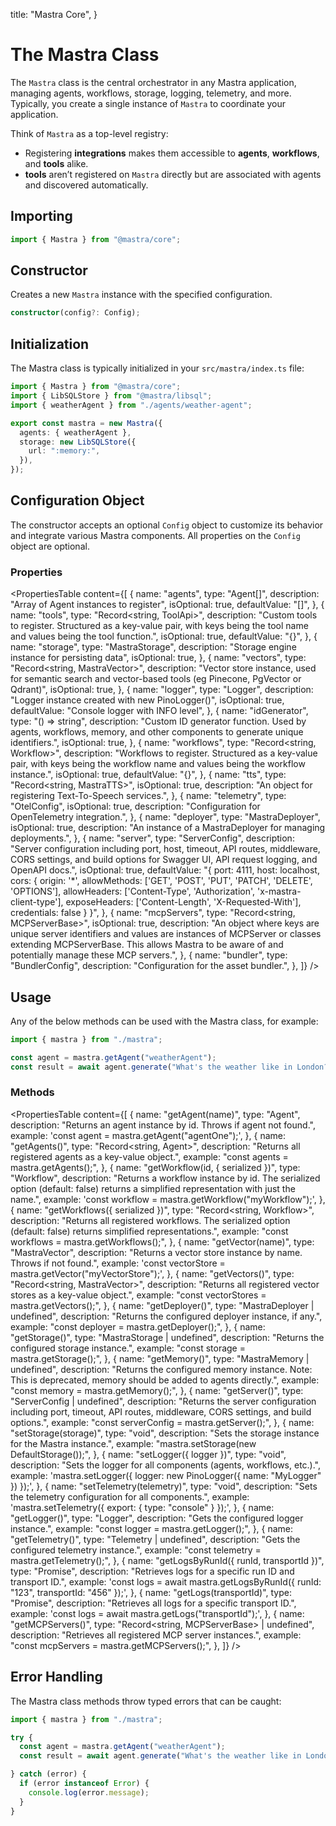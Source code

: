   title: "Mastra Core",
}

# The Mastra Class

The `Mastra` class is the central orchestrator in any Mastra application, managing agents, workflows, storage, logging, telemetry, and more. Typically, you create a single instance of `Mastra` to coordinate your application.

Think of `Mastra` as a top-level registry:

- Registering **integrations** makes them accessible to **agents**, **workflows**, and **tools** alike.
- **tools** aren’t registered on `Mastra` directly but are associated with agents and discovered automatically.


## Importing

```typescript
import { Mastra } from "@mastra/core";
```

## Constructor

Creates a new `Mastra` instance with the specified configuration.

```typescript
constructor(config?: Config);
```

## Initialization

The Mastra class is typically initialized in your `src/mastra/index.ts` file:

```typescript filename="src/mastra/index.ts" showLineNumbers copy
import { Mastra } from "@mastra/core";
import { LibSQLStore } from "@mastra/libsql";
import { weatherAgent } from "./agents/weather-agent";

export const mastra = new Mastra({
  agents: { weatherAgent },
  storage: new LibSQLStore({
    url: ":memory:",
  }),
});
```

## Configuration Object

The constructor accepts an optional `Config` object to customize its behavior and integrate various Mastra components. All properties on the `Config` object are optional.

### Properties

<PropertiesTable
  content={[
    {
      name: "agents",
      type: "Agent[]",
      description: "Array of Agent instances to register",
      isOptional: true,
      defaultValue: "[]",
    },
    {
      name: "tools",
      type: "Record<string, ToolApi>",
      description:
        "Custom tools to register. Structured as a key-value pair, with keys being the tool name and values being the tool function.",
      isOptional: true,
      defaultValue: "{}",
    },
    {
      name: "storage",
      type: "MastraStorage",
      description: "Storage engine instance for persisting data",
      isOptional: true,
    },
    {
      name: "vectors",
      type: "Record<string, MastraVector>",
      description:
        "Vector store instance, used for semantic search and vector-based tools (eg Pinecone, PgVector or Qdrant)",
      isOptional: true,
    },
    {
      name: "logger",
      type: "Logger",
      description: "Logger instance created with new PinoLogger()",
      isOptional: true,
      defaultValue: "Console logger with INFO level",
    },
    {
      name: "idGenerator",
      type: "() => string",
      description: "Custom ID generator function. Used by agents, workflows, memory, and other components to generate unique identifiers.",
      isOptional: true,
    },
    {
      name: "workflows",
      type: "Record<string, Workflow>",
      description:
        "Workflows to register. Structured as a key-value pair, with keys being the workflow name and values being the workflow instance.",
      isOptional: true,
      defaultValue: "{}",
    },
    {
      name: "tts",
      type: "Record<string, MastraTTS>",
      isOptional: true,
      description: "An object for registering Text-To-Speech services.",
    },
    {
      name: "telemetry",
      type: "OtelConfig",
      isOptional: true,
      description: "Configuration for OpenTelemetry integration.",
    },
    {
      name: "deployer",
      type: "MastraDeployer",
      isOptional: true,
      description: "An instance of a MastraDeployer for managing deployments.",
    },
    {
      name: "server",
      type: "ServerConfig",
      description:
        "Server configuration including port, host, timeout, API routes, middleware, CORS settings, and build options for Swagger UI, API request logging, and OpenAPI docs.",
      isOptional: true,
      defaultValue:
        "{ port: 4111, host: localhost,  cors: { origin: '*', allowMethods: ['GET', 'POST', 'PUT', 'PATCH', 'DELETE', 'OPTIONS'], allowHeaders: ['Content-Type', 'Authorization', 'x-mastra-client-type'], exposeHeaders: ['Content-Length', 'X-Requested-With'], credentials: false } }",
    },
    {
      name: "mcpServers",
      type: "Record<string, MCPServerBase>",
      isOptional: true,
      description:
        "An object where keys are unique server identifiers and values are instances of MCPServer or classes extending MCPServerBase. This allows Mastra to be aware of and potentially manage these MCP servers.",
    },
    {
      name: "bundler",
      type: "BundlerConfig",
      description: "Configuration for the asset bundler.",
    },
  ]}
/>

## Usage

Any of the below methods can be used with the Mastra class, for example:

```typescript {3} filename="example.ts" showLineNumbers
import { mastra } from "./mastra";

const agent = mastra.getAgent("weatherAgent");
const result = await agent.generate("What's the weather like in London?");
```

### Methods

<PropertiesTable
  content={[
    {
      name: "getAgent(name)",
      type: "Agent",
      description:
        "Returns an agent instance by id. Throws if agent not found.",
      example: 'const agent = mastra.getAgent("agentOne");',
    },
    {
      name: "getAgents()",
      type: "Record<string, Agent>",
      description: "Returns all registered agents as a key-value object.",
      example: "const agents = mastra.getAgents();",
    },
    {
      name: "getWorkflow(id, { serialized })",
      type: "Workflow",
      description:
        "Returns a workflow instance by id. The serialized option (default: false) returns a simplified representation with just the name.",
      example: 'const workflow = mastra.getWorkflow("myWorkflow");',
    },
    {
      name: "getWorkflows({ serialized })",
      type: "Record<string, Workflow>",
      description:
        "Returns all registered workflows. The serialized option (default: false) returns simplified representations.",
      example: "const workflows = mastra.getWorkflows();",
    },
    {
      name: "getVector(name)",
      type: "MastraVector",
      description:
        "Returns a vector store instance by name. Throws if not found.",
      example: 'const vectorStore = mastra.getVector("myVectorStore");',
    },
    {
      name: "getVectors()",
      type: "Record<string, MastraVector>",
      description:
        "Returns all registered vector stores as a key-value object.",
      example: "const vectorStores = mastra.getVectors();",
    },
    {
      name: "getDeployer()",
      type: "MastraDeployer | undefined",
      description: "Returns the configured deployer instance, if any.",
      example: "const deployer = mastra.getDeployer();",
    },
    {
      name: "getStorage()",
      type: "MastraStorage | undefined",
      description: "Returns the configured storage instance.",
      example: "const storage = mastra.getStorage();",
    },
    {
      name: "getMemory()",
      type: "MastraMemory | undefined",
      description:
        "Returns the configured memory instance. Note: This is deprecated, memory should be added to agents directly.",
      example: "const memory = mastra.getMemory();",
    },
    {
      name: "getServer()",
      type: "ServerConfig | undefined",
      description:
        "Returns the server configuration including port, timeout, API routes, middleware, CORS settings, and build options.",
      example: "const serverConfig = mastra.getServer();",
    },
    {
      name: "setStorage(storage)",
      type: "void",
      description: "Sets the storage instance for the Mastra instance.",
      example: "mastra.setStorage(new DefaultStorage());",
    },
    {
      name: "setLogger({ logger })",
      type: "void",
      description:
        "Sets the logger for all components (agents, workflows, etc.).",
      example:
        'mastra.setLogger({ logger: new PinoLogger({ name: "MyLogger" }) });',
    },
    {
      name: "setTelemetry(telemetry)",
      type: "void",
      description: "Sets the telemetry configuration for all components.",
      example: 'mastra.setTelemetry({ export: { type: "console" } });',
    },
    {
      name: "getLogger()",
      type: "Logger",
      description: "Gets the configured logger instance.",
      example: "const logger = mastra.getLogger();",
    },
    {
      name: "getTelemetry()",
      type: "Telemetry | undefined",
      description: "Gets the configured telemetry instance.",
      example: "const telemetry = mastra.getTelemetry();",
    },
    {
      name: "getLogsByRunId({ runId, transportId })",
      type: "Promise<any>",
      description: "Retrieves logs for a specific run ID and transport ID.",
      example:
        'const logs = await mastra.getLogsByRunId({ runId: "123", transportId: "456" });',
    },
    {
      name: "getLogs(transportId)",
      type: "Promise<any>",
      description: "Retrieves all logs for a specific transport ID.",
      example: 'const logs = await mastra.getLogs("transportId");',
    },
    {
      name: "getMCPServers()",
      type: "Record<string, MCPServerBase> | undefined",
      description: "Retrieves all registered MCP server instances.",
      example: "const mcpServers = mastra.getMCPServers();",
    },
  ]}
/>

## Error Handling

The Mastra class methods throw typed errors that can be caught:

```typescript {8} filename="example.ts" showLineNumbers
import { mastra } from "./mastra";

try {
  const agent = mastra.getAgent("weatherAgent");
  const result = await agent.generate("What's the weather like in London?");

} catch (error) {
  if (error instanceof Error) {
    console.log(error.message);
  }
}
```